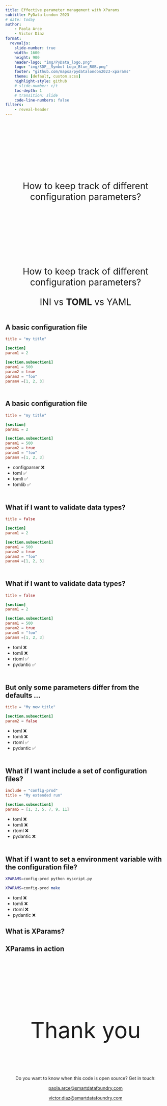 ```yaml
---
title: Effective parameter management with XParams
subtitle: PyData London 2023
# date: today
author: 
    - Paola Arce
    - Victor Díaz
format:
  revealjs:
    slide-number: true
    width: 1600
    height: 900
    header-logo: "img/PyData_logo.png"
    logo: "img/SDF__Symbol Logo_Blue_RGB.png"
    footer: "github.com/mapsa/pydatalondon2023-xparams"
    theme: [default, custom.scss]
    highlight-style: github
    # slide-number: c/t
    toc-depth: 1
    # transition: slide
    code-line-numbers: false
filters:
    - reveal-header
---
```


## {background-color="white" background-image="img/authors.jpg" background-size="650px"}

## {auto-animate="true"}

:::: {style="text-align: center; margin-top: 200px; font-size: 2em"}
How to keep track of different configuration parameters?
::::

## {auto-animate="true"}

:::: {style="text-align: center; margin-top: 200px; font-size: 2em"}
How to keep track of different configuration parameters?

INI vs **TOML** vs YAML
::::

## A basic configuration file {auto-animate="true" style="margin-top: 50px" background-color="white"}

::: {layout-ncol=2}
```toml
title = "my title"

[section]
param1 = 2

[section.subsection1]
param1 = 500
param2 = true
param3 = "foo"
param4 =[1, 2, 3]
```
:::

## A basic configuration file {auto-animate="true" style="margin-top: 50px" background-color="white"}

::: {layout-ncol=2}
```toml
title = "my title"

[section]
param1 = 2

[section.subsection1]
param1 = 500
param2 = true
param3 = "foo"
param4 =[1, 2, 3]
```

 - configparser ❌
 - toml ✅ 
 - tomli ✅ 
 - tomlib ✅ 
:::



## What if I want to validate data types? {auto-animate="true" style="margin-top: 50px" background-color="white"}

::: {layout-ncol=2}
```.toml
title = false

[section]
param1 = 2

[section.subsection1]
param1 = 500
param2 = true
param3 = "foo"
param4 =[1, 2, 3]
```
:::

## What if I want to validate data types? {auto-animate="true" style="margin-top: 50px" background-color="white"}

::: {layout-ncol=2}
```.toml
title = false

[section]
param1 = 2

[section.subsection1]
param1 = 500
param2 = true
param3 = "foo"
param4 =[1, 2, 3]
```

 - toml ❌
 - tomli ❌
 - rtoml ✅ 
 - pydantic ✅ 
:::


## But only some parameters differ from the defaults ... {auto-animate="true" style="margin-top: 50px" background-color="white"}

::: {layout-ncol=2}

```.toml
title = "My new title"

[section.subsection1]
param2 = false
```

 - toml ❌
 - tomli ❌
 - rtoml ✅ 
 - pydantic ✅ 
:::


## What if I want include a set of configuration files? {auto-animate="true" style="margin-top: 50px" background-color="white"}


::: {layout-ncol=2}

```.toml
include = "config-prod"
title = "My extended run"

[section.subsection1]
param5 = [1, 3, 5, 7, 9, 11]
```

 - toml ❌
 - tomli ❌
 - rtoml ❌
 - pydantic ❌
:::

## What if I want to set a environment variable with the configuration file? {auto-animate="true" style="margin-top: 50px" background-color="white"}

::: {layout-ncol=2}

```bash
XPARAMS=config-prod python myscript.py

XPARAMS=config-prod make
```

 - toml ❌
 - tomli ❌
 - rtoml ❌
 - pydantic ❌
:::


## What is XParams?

## XParams in action

## {background-color="lightyellow"}

::: {style="text-align: center; margin-top: 200px; font-size: 5em"}

Thank you 
:::

::: {style="text-align: center; margin-top: 100px; font-size: 1em"}
Do you want to know when this code is open source? Get in touch:

 [paola.arce@smartdatafoundry.com](paola.arce@smartdatafoundry.com)
 
 [victor.diaz@smartdatafoundry.com](victor.diaz@smartdatafoundry.com)
:::